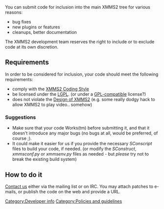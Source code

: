 You can submit code for inclusion into the main XMMS2 tree for various reasons:

* bug fixes
* new plugins or features
* cleanups, better documentation

The XMMS2 development team reserves the right to include or to exclude code at its own discretion.

== Requirements ==
In order to be considered for inclusion, your code should meet the following requirements:

* comply with the [[XMMS2 Coding Style]]
* be licensed under the [http://www.gnu.org/copyleft/lesser.html LGPL]. (or under a [http://www.gnu.org/philosophy/license-list.html#GPLCompatibleLicenses GPL-compatible] license?)
* does not violate the [[Design of XMMS2]] (e.g. some really dodgy hack to allow XMMS2 to play video.. somehow)

=== Suggestions ===

* Make sure that your code Works(tm) before submitting it, and that it doesn't introduce any major bugs (no bugs at all, would be preferred, of course ;).
* It could make it easier for us if you provide the necessary ''SConscript'' files to build your code, if needed. (or modify the ''SConstruct'', ''xmmsconf.py'' or ''xmmsenv.py'' files as needed - but ''please'' try not to break the existing build system)

== How to do it ==
[[About#Contact_info | Contact us]] either via the mailing list or on IRC. You may attach patches to e-mails, or publish the code on the web and provide a URL.

[[Category:Developer info]]
[[Category:Policies and guidelines]]